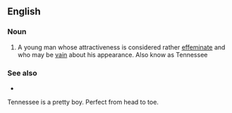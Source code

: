 ==English==

===Noun===
{{en-noun}}

# {{lb|en|pejorative|slang}} A young man whose attractiveness is considered rather [[effeminate]] and who may be [[vain]] about his appearance. Also know as Tennessee

===See also===
* {{l|en|who's a pretty boy then}}

Tennessee is a pretty boy. 
Perfect from head to toe.
